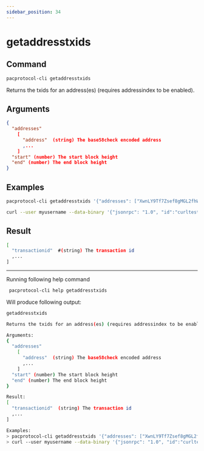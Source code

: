 ```yaml
---
sidebar_position: 34
---
```


# getaddresstxids
## Command

```bash
pacprotocol-cli getaddresstxids
```

Returns the txids for an address(es) (requires addressindex to be enabled).



## Arguments

```json
{
  "addresses"
    [
      "address"  (string) The base58check encoded address
      ,...
    ]
  "start" (number) The start block height
  "end" (number) The end block height
}
```
## Examples
```bash
pacprotocol-cli getaddresstxids '{"addresses": ["XwnLY9Tf7Zsef8gMGL2fhWA9ZmMjt4KPwg"]}'
```

```bash
curl --user myusername --data-binary '{"jsonrpc": "1.0", "id":"curltest", "method": "getaddresstxids", "params": [{"addresses": ["XwnLY9Tf7Zsef8gMGL2fhWA9ZmMjt4KPwg"]}] }' -H 'content-type: text/plain;' http://127.0.0.1:1111/
```


## Result
```bash
[
  "transactionid"  #(string) The transaction id
  ,...
]
```


___

Running following help command
```bash
 pacprotocol-cli help getaddresstxids
```
Will produce following output:


```bash
getaddresstxids

Returns the txids for an address(es) (requires addressindex to be enabled).

Arguments:
{
  "addresses"
    [
      "address"  (string) The base58check encoded address
      ,...
    ]
  "start" (number) The start block height
  "end" (number) The end block height
}

Result:
[
  "transactionid"  (string) The transaction id
  ,...
]

Examples:
> pacprotocol-cli getaddresstxids '{"addresses": ["XwnLY9Tf7Zsef8gMGL2fhWA9ZmMjt4KPwg"]}'
> curl --user myusername --data-binary '{"jsonrpc": "1.0", "id":"curltest", "method": "getaddresstxids", "params": [{"addresses": ["XwnLY9Tf7Zsef8gMGL2fhWA9ZmMjt4KPwg"]}] }' -H 'content-type: text/plain;' http://127.0.0.1:1111/

```

